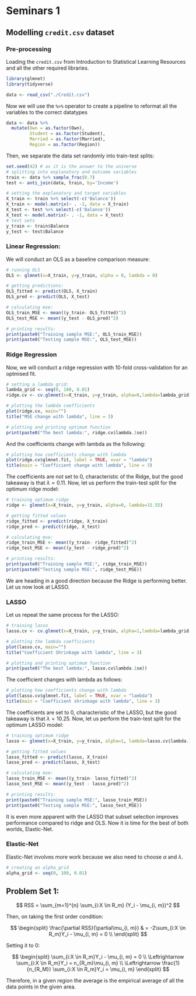 # Seminars 1

## Modelling `credit.csv` dataset

### Pre-processing

Loading the `credit.csv` from Introduction to Statistical Learning Resources and all the other required libraries.

```r
library(glmnet)
library(tidyverse)

data <- read_csv("./Credit.csv")
```

Now we will use the `%>%` operator to create a pipeline to reformat all the variables to the correct datatypes

```r
data <- data %>%
  mutate(Own = as.factor(Own), 
         Student = as.factor(Student), 
         Married = as.factor(Married), 
         Region = as.factor(Region))
```

Then, we separate the data set randomly into train-test splits:

```r
set.seed(42) # as it is the answer to the universe
# splitting into explanatory and outcome variables
train <- data %>% sample_frac(0.7)
test <- anti_join(data, train, by='Income')

# setting the explanatory and target variables
X_train <- train %>% select(-c('Balance'))
X_train <- model.matrix(~ . -1, data = X_train)
X_test <- test %>% select(-c('Balance'))
X_test <- model.matrix(~ . -1, data = X_test)
# test sets
y_train <- train$Balance
y_test <- test$Balance
```

### Linear Regression:

We will conduct an OLS as a baseline comparison measure:

```r
# running OLS
OLS <- glmnet(x=X_train, y=y_train, alpha = 0, lambda = 0)

# getting predictions:
OLS_fitted <- predict(OLS, X_train)
OLS_pred <- predict(OLS, X_test)

# calculating mse:
OLS_train_MSE <- mean((y_train- OLS_fitted)^2)
OLS_test_MSE <- mean((y_test - OLS_pred)^2)

# printing results:
print(paste0("Training sample MSE:", OLS_train_MSE))
print(paste0("Testing sample MSE:", OLS_test_MSE))
```

### Ridge Regression

Now, we will conduct a ridge regression with 10-fold cross-validation for an optmised fit.

```r
# setting a lambda grid:
lambda_grid <- seq(0, 100, 0.01)
ridge.cv <- cv.glmnet(x=X_train, y=y_train, alpha=0,lambda=lambda_grid, nfolds = 10)

# plotting the lambda coefficients
plot(ridge.cv, main="")
title("MSE change with lambda", line = 3)
```

```r
# plotting and printing optimum function
print(paste0("The best lambda:", ridge.cv$lambda.1se))
```

And the coefficients change with lambda as the following:

```r
# plotting how coefficients change with lambda
plot(ridge.cv$glmnet.fit, label = TRUE, xvar = "lambda")
title(main = "Coefficient change with lambda", line = 3)
```

The coefficients are not set to 0, characteristic of the Ridge, but the good takeaway is that $\lambda = 0.11$. Now, let us perform the train-test split for the optimum ridge model:

```r
# training optimum ridge
ridge <- glmnet(x=X_train, y=y_train, alpha=0, lambda=15.55)

# getting fitted values
ridge_fitted <- predict(ridge, X_train)
ridge_pred <- predict(ridge, X_test)

# calculating mse:
ridge_train_MSE <- mean((y_train- ridge_fitted)^2)
ridge_test_MSE <- mean((y_test - ridge_pred)^2)

# printing results:
print(paste0("Training sample MSE:", ridge_train_MSE))
print(paste0("Testing sample MSE:", ridge_test_MSE))
```

We are heading in a good direction because the Ridge is performing better. Let us now look at LASSO.

### LASSO

Let us repeat the same process for the LASSO:

```r
# training lasso
lasso.cv <- cv.glmnet(x=X_train, y=y_train, alpha=1,lambda=lambda_grid, nfolds=10)

# plotting the lambda coefficients
plot(lasso.cv, main="")
title("Coefficient Shrinkage with lambda", line = 3)
```

```r
# plotting and printing optimum function 
print(paste0("The best lambda:", lasso.cv$lambda.1se))
```

The coefficient changes with lambda as follows:

```r
# plotting how coefficients change with lambda
plot(lasso.cv$glmnet.fit, label = TRUE, xvar = "lambda")
title(main = "Coefficient shrinkage with lambda", line = 3)
```

The coefficients are set to 0, characteristic of the LASSO, but the good takeaway is that $\lambda = 10.25$. Now, let us perform the train-test split for the optimum LASSO model:

```r
# training optimum ridge
lasso <- glmnet(x=X_train, y=y_train, alpha=1, lambda=lasso.cv$lambda.1se)

# getting fitted values
lasso_fitted <- predict(lasso, X_train)
lasso_pred <- predict(lasso, X_test)

# calculating mse:
lasso_train_MSE <- mean((y_train- lasso_fitted)^2)
lasso_test_MSE <- mean((y_test - lasso_pred)^2)

# printing results:
print(paste0("Training sample MSE:", lasso_train_MSE))
print(paste0("Testing sample MSE:", lasso_test_MSE))
```

It is even more apparent with the LASSO that subset selection improves performance compared to ridge and OLS. Now it is time for the best of both worlds, Elastic-Net.

### Elastic-Net

Elastic-Net involves more work because we also need to choose $\alpha$ and $\lambda$.

```r
# creating an alpha_grid
alpha_grid <- seq(0, 100, 0.01)

```

## Problem Set 1:

$$
RSS = \sum_{m=1}^{n} \sum_{i:X \in R_m} (Y_i - \mu_{i, m})^2
$$

Then, on taking the first order condition:

$$
\begin{split}
\frac{\partial RSS}{\partial\mu_{i, m}} & = -2\sum_{i:X \in R_m}Y_i - \mu_{i, m} = 0 \\
\end{split}
$$

Setting it to 0:

$$
\begin{split}
\sum_{i:X \in R_m}Y_i - \mu_{i, m} = 0   \\
\Leftrightarrow  \sum_{i:X \in R_m}Y_i = n_{R_m}\mu_{i, m}
\\ \Leftrightarrow \frac{1}{n_{R_M}} \sum_{i:X \in R_m}Y_i = \mu_{i, m}
\end{split}
$$

Therefore, in a given region the average is the empirical average of all the data points in the given area.
